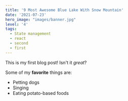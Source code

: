 ```yaml
---
title: '9 Most Awesome Blue Lake With Snow Mountain'
date: '2021-07-23'
hero_image: "images/banner.jpg"
level: '4'
tags:
  - State management
  - react
  - second
  - first
---
```


This is my first blog post! Isn't it _great_?

Some of my **favorite** things are:

- Petting dogs
- Singing
- Eating potato-based foods
